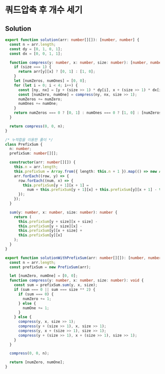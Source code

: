 # 쿼드압축 후 개수 세기

## Solution

```typescript filename="solution.ts" copy 
export function solution(arr: number[][]): [number, number] {
  const n = arr.length;
  const dy = [0, 1, 0, 1];
  const dx = [0, 0, 1, 1];

  function compress(y: number, x: number, size: number): [number, number] {
    if (size === 1) {
      return arr[y][x] ? [0, 1] : [1, 0];
    }
    let [numZeros, numOnes] = [0, 0];
    for (let i = 0; i < 4; i++) {
      const [ny, nx] = [y + (size >> 1) * dy[i], x + (size >> 1) * dx[i]];
      const [numZero, numOne] = compress(ny, nx, size >> 1);
      numZeros += numZero;
      numOnes += numOne;
    }
    return numZeros === 0 ? [0, 1] : numOnes === 0 ? [1, 0] : [numZeros, numOnes];
  }

  return compress(0, 0, n);
}

/* 누적합을 이용한 풀이 */
class PrefixSum {
  n: number;
  prefixSum: number[][];

  constructor(arr: number[][]) {
    this.n = arr.length;
    this.prefixSum = Array.from({ length: this.n + 1 }).map(() => new Array(this.n + 1).fill(0));
    arr.forEach((row, y) => {
      row.forEach((num, x) => {
        this.prefixSum[y + 1][x + 1] =
          num + this.prefixSum[y + 1][x] + this.prefixSum[y][x + 1] - this.prefixSum[y][x];
      });
    });
  }

  sum(y: number, x: number, size: number): number {
    return (
      this.prefixSum[y + size][x + size] -
      this.prefixSum[y + size][x] -
      this.prefixSum[y][x + size] +
      this.prefixSum[y][x]
    );
  }
}

export function solutionWithPrefixSum(arr: number[][]): [number, number] {
  const n = arr.length;
  const prefixSum = new PrefixSum(arr);

  let [numZero, numOne] = [0, 0];
  function compress(y: number, x: number, size: number): void {
    const sum = prefixSum.sum(y, x, size);
    if (sum === 0 || sum === size ** 2) {
      if (sum === 0) {
        numZero += 1;
      } else {
        numOne += 1;
      }
    } else {
      compress(y, x, size >> 1);
      compress(y + (size >> 1), x, size >> 1);
      compress(y, x + (size >> 1), size >> 1);
      compress(y + (size >> 1), x + (size >> 1), size >> 1);
    }
  }

  compress(0, 0, n);

  return [numZero, numOne];
}
```